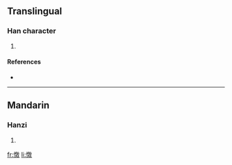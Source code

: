 ==Translingual==

===Han character===
{{Han char|rn=61|rad=心|as=13|sn=16|four=9804<sub>0</sub>|canj=心竹尸大 (PHSK)}}

# {{defn|Han|sort=心13}}

====References====
* {{Han ref|kx=0405.080|dkj=11316|dj=0745.180|hdz=42361.070|uh=61BF|ud=25023|bh=E9A1|bd=59809}}

----

==Mandarin==

===Hanzi===
{{cmn-hanzi|pin=[[jiāo]] ([[jiao1]])|wg=chiao<sup>1</sup>}}

# {{defn|Mandarin}}

[[fr:憿]]
[[li:憿]]